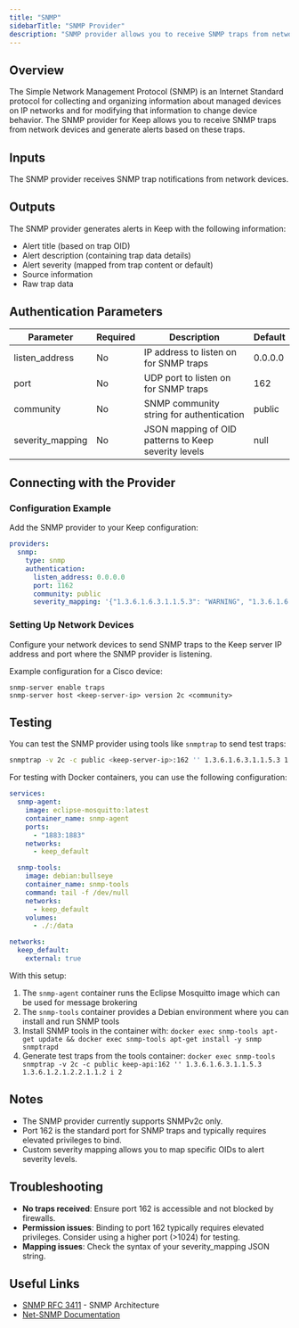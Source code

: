 ```yaml
---
title: "SNMP"
sidebarTitle: "SNMP Provider"
description: "SNMP provider allows you to receive SNMP traps from network devices and generate alerts in Keep."
---
```


## Overview

The Simple Network Management Protocol (SNMP) is an Internet Standard protocol for collecting and organizing information about managed devices on IP networks and for modifying that information to change device behavior. The SNMP provider for Keep allows you to receive SNMP traps from network devices and generate alerts based on these traps.

## Inputs

The SNMP provider receives SNMP trap notifications from network devices.

## Outputs

The SNMP provider generates alerts in Keep with the following information:
- Alert title (based on trap OID)
- Alert description (containing trap data details)
- Alert severity (mapped from trap content or default)
- Source information
- Raw trap data

## Authentication Parameters

| Parameter | Required | Description | Default |
|-----------|----------|-------------|---------|
| listen_address | No | IP address to listen on for SNMP traps | 0.0.0.0 |
| port | No | UDP port to listen on for SNMP traps | 162 |
| community | No | SNMP community string for authentication | public |
| severity_mapping | No | JSON mapping of OID patterns to Keep severity levels | null |

## Connecting with the Provider

### Configuration Example

Add the SNMP provider to your Keep configuration:

```yaml
providers:
  snmp:
    type: snmp
    authentication:
      listen_address: 0.0.0.0
      port: 1162
      community: public
      severity_mapping: '{"1.3.6.1.6.3.1.1.5.3": "WARNING", "1.3.6.1.6.3.1.1.5.5": "CRITICAL"}'
```

### Setting Up Network Devices

Configure your network devices to send SNMP traps to the Keep server IP address and port where the SNMP provider is listening.

Example configuration for a Cisco device:
```
snmp-server enable traps
snmp-server host <keep-server-ip> version 2c <community>
```

## Testing

You can test the SNMP provider using tools like `snmptrap` to send test traps:

```bash
snmptrap -v 2c -c public <keep-server-ip>:162 '' 1.3.6.1.6.3.1.1.5.3 1.3.6.1.2.1.2.2.1.1.2 i 2
```

For testing with Docker containers, you can use the following configuration:

```yaml
services:
  snmp-agent:
    image: eclipse-mosquitto:latest
    container_name: snmp-agent
    ports:
      - "1883:1883"
    networks:
      - keep_default

  snmp-tools:
    image: debian:bullseye
    container_name: snmp-tools
    command: tail -f /dev/null  
    networks:
      - keep_default
    volumes:
      - ./:/data

networks:
  keep_default:
    external: true 
```

With this setup:
1. The `snmp-agent` container runs the Eclipse Mosquitto image which can be used for message brokering
2. The `snmp-tools` container provides a Debian environment where you can install and run SNMP tools
3. Install SNMP tools in the container with: `docker exec snmp-tools apt-get update && docker exec snmp-tools apt-get install -y snmp snmptrapd`
4. Generate test traps from the tools container: `docker exec snmp-tools snmptrap -v 2c -c public keep-api:162 '' 1.3.6.1.6.3.1.1.5.3 1.3.6.1.2.1.2.2.1.1.2 i 2`

## Notes

- The SNMP provider currently supports SNMPv2c only.
- Port 162 is the standard port for SNMP traps and typically requires elevated privileges to bind.
- Custom severity mapping allows you to map specific OIDs to alert severity levels.

## Troubleshooting

- **No traps received**: Ensure port 162 is accessible and not blocked by firewalls.
- **Permission issues**: Binding to port 162 typically requires elevated privileges. Consider using a higher port (>1024) for testing.
- **Mapping issues**: Check the syntax of your severity_mapping JSON string.

## Useful Links

- [SNMP RFC 3411](https://tools.ietf.org/html/rfc3411) - SNMP Architecture
- [Net-SNMP Documentation](http://www.net-snmp.org/docs/)

<AutoGeneratedSnippet /> 